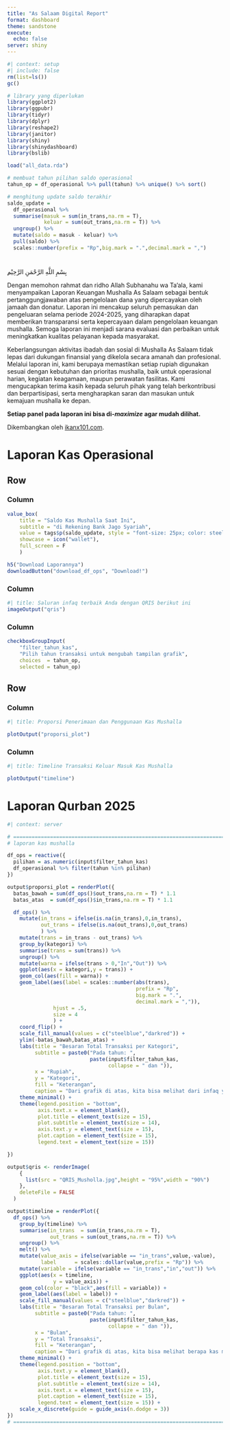 ```yaml
---
title: "As Salaam Digital Report"
format: dashboard
theme: sandstone
execute: 
  echo: false
server: shiny
---
```


```r
#| context: setup
#| include: false
rm(list=ls())
gc()

# library yang diperlukan
library(ggplot2)
library(ggpubr)
library(tidyr)
library(dplyr)
library(reshape2)
library(janitor)
library(shiny)
library(shinydashboard)
library(bslib)

load("all_data.rda")

# membuat tahun pilihan saldo operasional
tahun_op = df_operasional %>% pull(tahun) %>% unique() %>% sort()

# menghitung update saldo terakhir
saldo_update = 
  df_operasional %>% 
  summarise(masuk = sum(in_trans,na.rm = T),
            keluar = sum(out_trans,na.rm = T)) %>% 
  ungroup() %>% 
  mutate(saldo = masuk - keluar) %>% 
  pull(saldo) %>% 
  scales::number(prefix = "Rp",big.mark = ".",decimal.mark = ",")


```


# {.sidebar}

ِبِسْمِ اللَّهِ الرَّحْمَنِ الرَّحِيْم

Dengan memohon rahmat dan ridho Allah Subhanahu wa Ta’ala, kami menyampaikan Laporan Keuangan Mushalla As Salaam sebagai bentuk pertanggungjawaban atas pengelolaan dana yang dipercayakan oleh jamaah dan donatur. Laporan ini mencakup seluruh pemasukan dan pengeluaran selama periode 2024-2025, yang diharapkan dapat memberikan transparansi serta kepercayaan dalam pengelolaan keuangan mushalla. Semoga laporan ini menjadi sarana evaluasi dan perbaikan untuk meningkatkan kualitas pelayanan kepada masyarakat.  

Keberlangsungan aktivitas ibadah dan sosial di Mushalla As Salaam tidak lepas dari dukungan finansial yang dikelola secara amanah dan profesional. Melalui laporan ini, kami berupaya memastikan setiap rupiah digunakan sesuai dengan kebutuhan dan prioritas mushalla, baik untuk operasional harian, kegiatan keagamaan, maupun perawatan fasilitas. Kami mengucapkan terima kasih kepada seluruh pihak yang telah berkontribusi dan berpartisipasi, serta mengharapkan saran dan masukan untuk kemajuan mushalla ke depan.

__Setiap panel pada laporan ini bisa di-*maximize* agar mudah dilihat.__

Dikembangkan oleh [ikanx101.com](https://ikanx101.com).


# Laporan Kas Operasional

## Row {height=50%}

### Column {width=20%}

```r
value_box( 
    title = "Saldo Kas Mushalla Saat Ini",
    subtitle = "di Rekening Bank Jago Syariah",
    value = tags$p(saldo_update, style = "font-size: 25px; color: steelblue;"),
    showcase = icon("wallet"), 
    full_screen = F 
    )

h5("Download Laporannya")
downloadButton("download_df_ops", "Download!")
```

### Column {width=70%}

```r
#| title: Saluran infaq terbaik Anda dengan QRIS berikut ini
imageOutput("qris")
```

### Column {width=10%}

```r
checkboxGroupInput( 
    "filter_tahun_kas", 
    "Pilih tahun transaksi untuk mengubah tampilan grafik", 
    choices  = tahun_op,
    selected = tahun_op)
```

## Row {height=50%}

### Column {width=30%}

```r
#| title: Proporsi Penerimaan dan Penggunaan Kas Mushalla

plotOutput("proporsi_plot")
```

### Column {width=70%}

```r
#| title: Timeline Transaksi Keluar Masuk Kas Mushalla

plotOutput("timeline")
```

# Laporan Qurban 2025


```r
#| context: server

# ==============================================================================
# laporan kas mushalla

df_ops = reactive({
  pilihan = as.numeric(input$filter_tahun_kas)
  df_operasional %>% filter(tahun %in% pilihan)
})

output$proporsi_plot = renderPlot({
  batas_bawah = sum(df_ops()$out_trans,na.rm = T) * 1.1
  batas_atas  = sum(df_ops()$in_trans,na.rm = T) * 1.1

  df_ops() %>% 
    mutate(in_trans = ifelse(is.na(in_trans),0,in_trans),
           out_trans = ifelse(is.na(out_trans),0,out_trans)
           ) %>% 
    mutate(trans = in_trans - out_trans) %>% 
    group_by(kategori) %>% 
    summarise(trans = sum(trans)) %>% 
    ungroup() %>% 
    mutate(warna = ifelse(trans > 0,"In","Out")) %>% 
    ggplot(aes(x = kategori,y = trans)) +
    geom_col(aes(fill = warna)) +
    geom_label(aes(label = scales::number(abs(trans),
                                          prefix = "Rp",
                                          big.mark = ".",
                                          decimal.mark = ",")),
               hjust = .5,
               size = 4
               ) +
    coord_flip() +
    scale_fill_manual(values = c("steelblue","darkred")) +
    ylim(-batas_bawah,batas_atas) +
    labs(title = "Besaran Total Transaksi per Kategori",
         subtitle = paste0("Pada tahun: ",
                           paste(input$filter_tahun_kas,
                                 collapse = " dan ")),
         x = "Rupiah",
         y = "Kategori",
         fill = "Keterangan",
         caption = "Dari grafik di atas, kita bisa melihat dari infaq yang diberikan\nhendak digunakan untuk aktivitas apa saja.") +
    theme_minimal() +
    theme(legend.position = "bottom",
          axis.text.x = element_blank(),
          plot.title = element_text(size = 15),
          plot.subtitle = element_text(size = 14),
          axis.text.y = element_text(size = 15),
          plot.caption = element_text(size = 15),
          legend.text = element_text(size = 15))

})

output$qris <- renderImage( 
    { 
      list(src = "QRIS_Musholla.jpg",height = "95%",width = "90%") 
    }, 
    deleteFile = FALSE 
  ) 

output$timeline = renderPlot({
  df_ops() %>% 
    group_by(timeline) %>% 
    summarise(in_trans  = sum(in_trans,na.rm = T),
              out_trans = sum(out_trans,na.rm = T)) %>% 
    ungroup() %>% 
    melt() %>% 
    mutate(value_axis = ifelse(variable == "in_trans",value,-value),
           label      = scales::dollar(value,prefix = "Rp")) %>% 
    mutate(variable = ifelse(variable == "in_trans","in","out")) %>% 
    ggplot(aes(x = timeline,
               y = value_axis)) +
    geom_col(color = "black",aes(fill = variable)) +
    geom_label(aes(label = label)) +
    scale_fill_manual(values = c("steelblue","darkred")) +
    labs(title = "Besaran Total Transaksi per Bulan",
         subtitle = paste0("Pada tahun: ",
                           paste(input$filter_tahun_kas,
                                 collapse = " dan ")),
         x = "Bulan",
         y = "Total Transaksi",
         fill = "Keterangan",
         caption = "Dari grafik di atas, kita bisa melihat berapa kas masuk dan keluar per bulan") +
    theme_minimal() +
    theme(legend.position = "bottom",
          axis.text.y = element_blank(),
          plot.title = element_text(size = 15),
          plot.subtitle = element_text(size = 14),
          axis.text.x = element_text(size = 15),
          plot.caption = element_text(size = 15),
          legend.text = element_text(size = 15)) +
    scale_x_discrete(guide = guide_axis(n.dodge = 3))
})
# ==============================================================================


```
